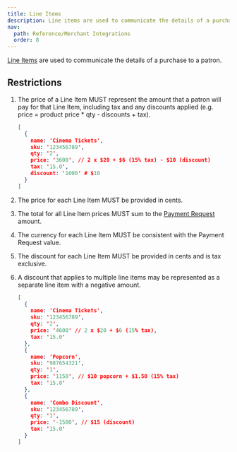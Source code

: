 ```yaml
---
title: Line Items
description: Line items are used to communicate the details of a purchase to a patron.
nav:
  path: Reference/Merchant Integrations
  order: 8
---
```


[Line Items](/api/payment-requests#line-item) are used to communicate the details of a purchase to a patron.

## Restrictions

1. The price of a Line Item MUST represent the amount that a patron will pay for that Line Item, including tax and any discounts applied (e.g. price = product price * qty - discounts + tax).

    ```json [Example]
    [
      {
        name: 'Cinema Tickets',
        sku: '123456789',
        qty: '2',
        price: '3600', // 2 x $20 + $6 (15% tax) - $10 (discount)
        tax: '15.0',
        discount: '1000' # $10
      }
    ]
    ```

2. The price for each Line Item MUST be provided in cents.
3. The total for all Line Item prices MUST sum to the [Payment Request](/api/payment-requests#payment-request) amount.
4. The currency for each Line Item MUST be consistent with the Payment Request value.
5. The discount for each Line Item MUST be provided in cents and is tax exclusive.
6. A discount that applies to multiple line items may be represented as a separate line item with a negative amount.

    ```json [Example]
    [
      {
        name: 'Cinema Tickets',
        sku: '123456789',
        qty: '2',
        price: '4600' // 2 x $20 + $6 (15% tax),
        tax: '15.0'
      },
      {
        name: 'Popcorn',
        sku: '987654321',
        qty: '1',
        price: '1150', // $10 popcorn + $1.50 (15% tax)
        tax: '15.0'
      },
      {
        name: 'Combo Discount',
        sku: '123456789',
        qty: '1',
        price: '-1500', // $15 (discount)
        tax: '15.0'
      }
    ]
    ```
